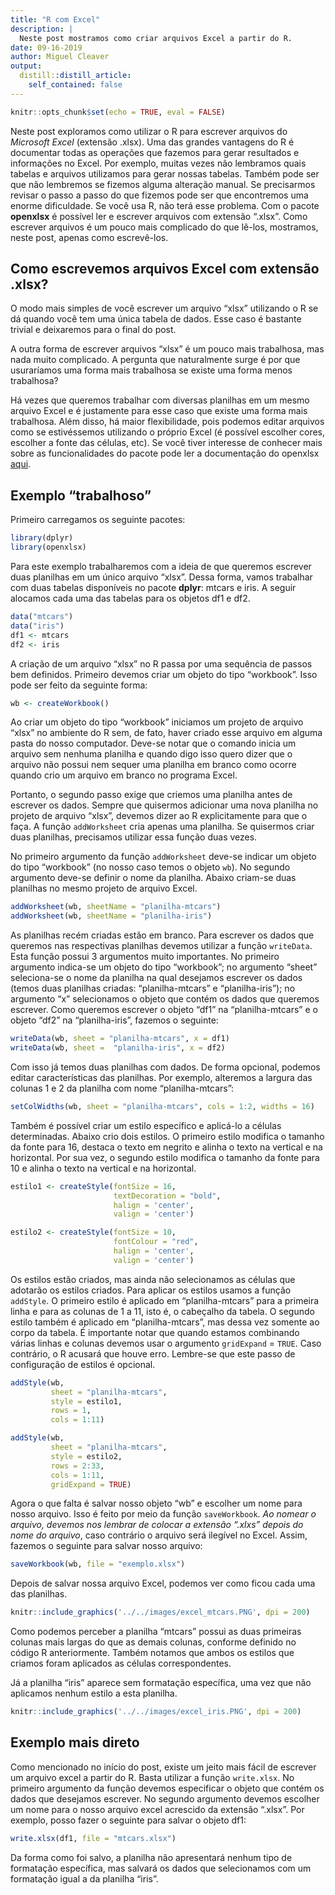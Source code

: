```yaml
---
title: "R com Excel"
description: |
  Neste post mostramos como criar arquivos Excel a partir do R.
date: 09-16-2019
author: Miguel Cleaver
output:
  distill::distill_article:
    self_contained: false
---
```


```r
knitr::opts_chunk$set(echo = TRUE, eval = FALSE)
```

Neste post exploramos como utilizar o R para escrever arquivos do *Microsoft Excel* (extensão .xlsx). Uma das grandes vantagens do R é documentar todas as operações que fazemos para gerar resultados e informações no Excel. Por exemplo, muitas vezes não lembramos quais tabelas e arquivos utilizamos para gerar nossas tabelas. Também pode ser que não lembremos se fizemos alguma alteração manual. Se precisarmos revisar o passo a passo do que fizemos pode ser que encontremos uma enorme dificuldade. Se você usa R, não terá esse problema. Com o pacote  **openxlsx** é possível ler e escrever arquivos com extensão ".xlsx". Como escrever arquivos é um pouco mais complicado do que lê-los, mostramos, neste post, apenas como escrevê-los.

## Como escrevemos arquivos Excel com extensão .xlsx?

O modo mais simples de você escrever um arquivo "xlsx" utilizando o R se dá quando você tem uma única tabela de dados. Esse caso é bastante trivial e deixaremos para o final do post.

A outra forma de escrever arquivos "xlsx" é um pouco mais trabalhosa, mas nada muito complicado. A pergunta que naturalmente surge é por que usuraríamos uma forma mais trabalhosa se existe uma forma menos trabalhosa? 

Há vezes que queremos trabalhar com diversas planilhas em um mesmo arquivo Excel e é justamente para esse caso que existe uma forma mais trabalhosa. Além disso, há maior flexibilidade, pois podemos editar arquivos como se estivéssemos utilizando o próprio Excel (é possível escolher cores, escolher a fonte das células, etc). Se você tiver interesse de conhecer mais sobre as funcionalidades do pacote pode ler a documentação do openxlsx [aqui](https://www.rdocumentation.org/packages/openxlsx/versions/4.1.0.1).

## Exemplo "trabalhoso"

Primeiro carregamos os seguinte pacotes:

```r
library(dplyr)
library(openxlsx)
```

Para este exemplo trabalharemos com a ideia de que queremos escrever duas planilhas em um único arquivo "xlsx". Dessa forma, vamos trabalhar com duas tabelas disponíveis no pacote **dplyr**: mtcars e iris. A seguir alocamos cada uma das tabelas para os objetos df1 e df2.

```r
data("mtcars")
data("iris")
df1 <- mtcars
df2 <- iris
```

A criação de um arquivo "xlsx" no R passa por uma sequência de passos bem definidos. Primeiro devemos criar um objeto do tipo "workbook". Isso pode ser feito da seguinte forma: 

```r
wb <- createWorkbook()
```

Ao criar um objeto do tipo "workbook" iniciamos um projeto de arquivo "xlsx" no ambiente do R sem, de fato, haver criado esse arquivo em alguma pasta do nosso computador. Deve-se notar que o comando inicia um arquivo sem nenhuma planilha e quando digo isso quero dizer que o arquivo não possui nem sequer uma planilha em branco como ocorre quando crio um arquivo em branco no programa Excel.

Portanto, o segundo passo exige que criemos uma planilha antes de escrever os dados. Sempre que quisermos adicionar uma nova planilha no projeto de arquivo "xlsx", devemos dizer ao R explicitamente para que o faça. A função `addWorksheet` cria apenas uma planilha. Se quisermos criar duas planilhas, precisamos utilizar essa função duas vezes.

No primeiro argumento da função `addWorksheet` deve-se indicar um objeto do tipo "workbook" (no nosso caso temos o objeto `wb`). No segundo argumento deve-se definir o nome da planilha. Abaixo criam-se duas planilhas no mesmo projeto de arquivo Excel.

```r
addWorksheet(wb, sheetName = "planilha-mtcars")
addWorksheet(wb, sheetName = "planilha-iris")
```

As planilhas recém criadas estão em branco. Para escrever os dados que queremos nas respectivas planilhas devemos utilizar a função `writeData`. Esta função possui 3 argumentos muito importantes. No primeiro argumento indica-se um objeto do tipo "workbook"; no argumento "sheet" seleciona-se o nome da planilha na qual desejamos escrever os dados (temos duas planilhas criadas: "planilha-mtcars" e "planilha-iris"); no argumento "x" selecionamos o objeto que contém os dados que queremos escrever. Como queremos escrever o objeto "df1" na "planilha-mtcars" e o objeto "df2" na "planilha-iris", fazemos o seguinte:

```r
writeData(wb, sheet = "planilha-mtcars", x = df1)
writeData(wb, sheet =  "planilha-iris", x = df2)
```

Com isso já temos duas planilhas com dados. De forma opcional, podemos editar características das planilhas. Por exemplo, alteremos a largura das colunas 1 e 2 da planilha com nome "planilha-mtcars":

```r
setColWidths(wb, sheet = "planilha-mtcars", cols = 1:2, widths = 16)
```

Também é possível criar um estilo específico e aplicá-lo a células determinadas. Abaixo crio dois estilos. O primeiro estilo modifica o tamanho da fonte para 16, destaca o texto em negrito e alinha o texto na vertical e na horizontal. Por sua vez, o segundo estilo modifica o tamanho da fonte para 10 e alinha o texto na vertical e na horizontal.

```r
estilo1 <- createStyle(fontSize = 16,
                       textDecoration = "bold",
                       halign = 'center',
                       valign = 'center')

estilo2 <- createStyle(fontSize = 10,
                       fontColour = "red",
                       halign = 'center',
                       valign = 'center')
```

Os estilos estão criados, mas ainda não selecionamos as células que adotarão os estilos criados. Para aplicar os estilos usamos a função `addStyle`. O primeiro estilo é aplicado em "planilha-mtcars" para a primeira linha e para as colunas de 1 a 11, isto é, o cabeçalho da tabela. O segundo estilo também é aplicado em "planilha-mtcars", mas dessa vez somente ao corpo da tabela. É importante notar que quando estamos combinando várias linhas e colunas devemos usar o argumento `gridExpand` = `TRUE`. Caso contrário, o R acusará que houve erro. Lembre-se que este passo de configuração de estilos é opcional.

```r
addStyle(wb,
         sheet = "planilha-mtcars",
         style = estilo1,
         rows = 1,
         cols = 1:11)

addStyle(wb, 
         sheet = "planilha-mtcars",
         style = estilo2, 
         rows = 2:33,
         cols = 1:11,
         gridExpand = TRUE)
```

Agora o que falta é salvar nosso objeto "wb" e escolher um nome para nosso arquivo. Isso é feito por meio da função `saveWorkbook`. *Ao nomear o arquivo, devemos nos lembrar de colocar a extensão ".xlxs" depois do nome do arquivo*, caso contrário o arquivo será ilegível no Excel. Assim, fazemos o seguinte para salvar nosso arquivo:

```r
saveWorkbook(wb, file = "exemplo.xlsx")
```

Depois de salvar nossa arquivo Excel, podemos ver como ficou cada uma das planilhas.

```r
knitr::include_graphics('../../images/excel_mtcars.PNG', dpi = 200)
```

Como podemos perceber a planilha "mtcars" possui as duas primeiras colunas mais largas do que as demais colunas, conforme definido no código R anteriormente. Também notamos que ambos os estilos que criamos foram aplicados as células correspondentes.

Já a planilha "iris" aparece sem formatação específica, uma vez que não aplicamos nenhum estilo a esta planilha.

```r
knitr::include_graphics('../../images/excel_iris.PNG', dpi = 200)
```

## Exemplo mais direto

Como mencionado no início do post, existe um jeito mais fácil de escrever um arquivo excel a partir do R. Basta utilizar a função `write.xlsx`. No primeiro argumento da função devemos especificar o objeto que contém os dados que desejamos escrever. No segundo argumento devemos escolher um nome para o nosso arquivo excel acrescido da extensão ".xlsx". Por exemplo, posso fazer o seguinte para salvar o objeto df1:

```r
write.xlsx(df1, file = "mtcars.xlsx")
```

Da forma como foi salvo, a planilha não apresentará nenhum tipo de formatação específica, mas salvará os dados que selecionamos com um formatação igual a da planilha "iris".
